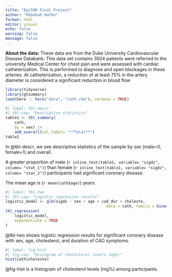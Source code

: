 ```yaml
---
title: "Epi590 Final Project"
author: "Rebekah Hafen"
format: html
editor: visual
echo: false
warning: false
message: false
---
```


**About the data:** These data are from the Duke University Cardiovascular Disease Databank. This data set contains 3504 patients were referred to the university Medical Center for chest pain and were assessed with cardiac catheterization. This is performed to diagnose and open blockages in these arteries. At catheterization, a reduction of at least 75% in the artery diameter is considered a significant reduction in blood flow

```r
library(tidyverse)
library(gtsummary)
load(here :: here("data", "cath.rda"), verbose = TRUE)
```

```r
#| label: tbl-descr
#| tbl-cap: "Descriptive statistics"
table1 <- tbl_summary(
	cath,
	by = sex) |>
	add_overall(col_label= "**Total**")
table1
```

In @tbl-descr, we see descriptive statistics of the sample by sex (male=0, female=1) and overall.

A greater proportion of male (`r inline_text(table1, variable= "sigdz", column= "stat_1")`) than female (`r inline_text(table1, variable= "sigdz", column= "stat_2")`) participants had significant coronary disease.

The mean age is (`r mean(cath$age)`) years.

```r
#| label: tbl-two
#| tbl-cap: "Logistic regression results"
logistic_model <- glm(sigdz ~ sex + age + cad_dur + choleste,
											data = cath, family = binomial())
tbl_regression(
	logistic_model, 
	exponentiate = TRUE
)
```

@tbl-two shows logistic regression results for significant coronary disease with sex, age, cholesterol, and duration of CAD symptoms.

```r
#| label: fig-hist
#| fig-cap: "Histogram of cholesterol levels (mg%)"
hist(cath$choleste)
```

@fig-hist is a histogram of cholesterol levels (mg%) among participants.
